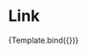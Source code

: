 

<Meta title="Components/Navigation/Header" component={Header} />


# Link

<Canvas>
    <Story 
    name="Default"
    args={{
  data: {
    "logo":"https://placeholder.com/wp-content/uploads/2018/10/placeholder-1.png",
    "links":[
    {"id":1,"label":"Link 1","href":"/1"},
    {"id":2,"label":"Link 2","href":"/2"},
    {"id":3,"label":"Link 3","href":"/3"},
    ],
    "buttons":[
      {"id":1,"label":"Secondary", "size":"medium", "variant":"outlined", "color":"primary","endIcon":""},
      {"id":2,"label":"Primary", "size":"medium", "variant":"contained", "color":"primary","endIcon":"arrow-right"},
    ]
  }
    }}>
    {Template.bind({})}
   </Story>
</Canvas>